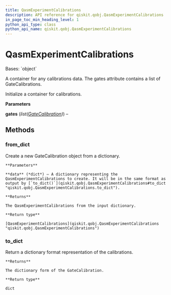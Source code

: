 ```yaml
---
title: QasmExperimentCalibrations
description: API reference for qiskit.qobj.QasmExperimentCalibrations
in_page_toc_min_heading_level: 1
python_api_type: class
python_api_name: qiskit.qobj.QasmExperimentCalibrations
---
```


# QasmExperimentCalibrations

<Class id="qiskit.qobj.QasmExperimentCalibrations" isDedicatedPage={true} github="https://github.com/qiskit/qiskit/tree/stable/0.23/qiskit/qobj/qasm_qobj.py" signature="QasmExperimentCalibrations(gates)" modifiers="class">
  Bases: `object`

  A container for any calibrations data. The gates attribute contains a list of GateCalibrations.

  Initialize a container for calibrations.

  **Parameters**

  **gates** (*list(*[*GateCalibration*](qiskit.qobj.GateCalibration "qiskit.qobj.GateCalibration")*)*) –

  ## Methods

  ### from\_dict

  <Function id="qiskit.qobj.QasmExperimentCalibrations.from_dict" signature="QasmExperimentCalibrations.from_dict(data)" modifiers="classmethod">
    Create a new GateCalibration object from a dictionary.

    **Parameters**

    **data** (*dict*) – A dictionary representing the QasmExperimentCalibrations to create. It will be in the same format as output by [`to_dict()`](qiskit.qobj.QasmExperimentCalibrations#to_dict "qiskit.qobj.QasmExperimentCalibrations.to_dict").

    **Returns**

    The QasmExperimentCalibrations from the input dictionary.

    **Return type**

    [QasmExperimentCalibrations](qiskit.qobj.QasmExperimentCalibrations "qiskit.qobj.QasmExperimentCalibrations")
  </Function>

  ### to\_dict

  <Function id="qiskit.qobj.QasmExperimentCalibrations.to_dict" signature="QasmExperimentCalibrations.to_dict()">
    Return a dictionary format representation of the calibrations.

    **Returns**

    The dictionary form of the GateCalibration.

    **Return type**

    dict
  </Function>
</Class>

